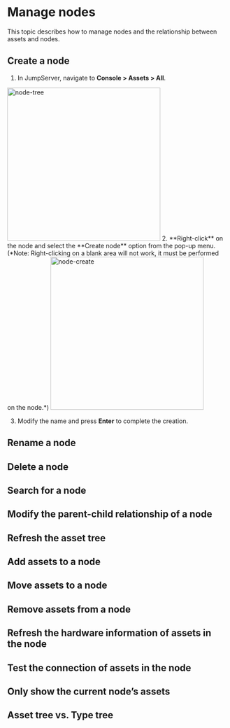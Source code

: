 # Manage nodes

This topic describes how to manage nodes and the relationship between assets and nodes.

## Create a node
1. In JumpServer, navigate to **Console > Assets > All**.
<img src="/images/docs/admin-guides/assets/node-tree.png" alt="node-tree" width="350"/>
2. **Right-click** on the node and select the **Create node** option from the pop-up menu.
(*Note: Right-clicking on a blank area will not work, it must be performed on the node.*)
<img src="/images/docs/admin-guides/assets/node-create.png" alt="node-create" width="350"/>

3. Modify the name and press **Enter** to complete the creation.

## Rename a node

## Delete a node

## Search for a node

## Modify the parent-child relationship of a node

## Refresh the asset tree

## Add assets to a node

## Move assets to a node

## Remove assets from a node

## Refresh the hardware information of assets in the node

## Test the connection of assets in the node

## Only show the current node’s assets

## Asset tree vs. Type tree